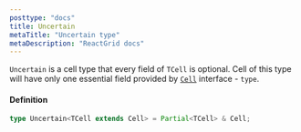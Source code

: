 ```yaml
---
posttype: "docs"
title: Uncertain
metaTitle: "Uncertain type"
metaDescription: "ReactGrid docs"
---
```


`Uncertain` is a cell type that every field of `TCell` is optional. 
Cell of this type will have only one essential field provided by [`Cell`](/docs/3.0/7-api/0-interfaces/4-cell/) interface - `type`.

#### Definition

```ts
type Uncertain<TCell extends Cell> = Partial<TCell> & Cell;
```